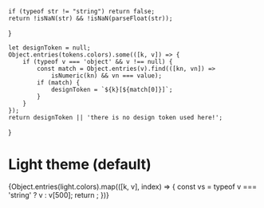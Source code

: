 


<Meta title="Themes/Light" />

    if (typeof str != "string") return false;
    return !isNaN(str) && !isNaN(parseFloat(str));
}

    let designToken = null;
    Object.entries(tokens.colors).some(([k, v]) => {
        if (typeof v === 'object' && v !== null) {
            const match = Object.entries(v).find(([kn, vn]) =>
                isNumeric(kn) && vn === value);
            if (match) {
                designToken = `${k}[${match[0]}]`;
            }
        }
    });
    return designToken || 'there is no design token used here!';
}

# Light theme (default)

<FigmaImage
	src="https://www.figma.com/file/6yvSenpvK9L8892ruW7XI6/Portal?node-id=2%3A115"
	alt="Talend light theme"
	full
/>

<ColorPalette>
	{Object.entries(light.colors).map(([k, v], index) => {
		const vs = typeof v === 'string' ? v : v[500];
		return <ColorItem key={index} title={k} colors={{ [`${getTokenNameByValue(vs)}`]: vs }} />;
	})}
</ColorPalette>
